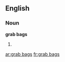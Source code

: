 ==English==

===Noun===
'''grab bags'''

# {{plural of|[[grab bag]]}}

[[ar:grab bags]]
[[fr:grab bags]]